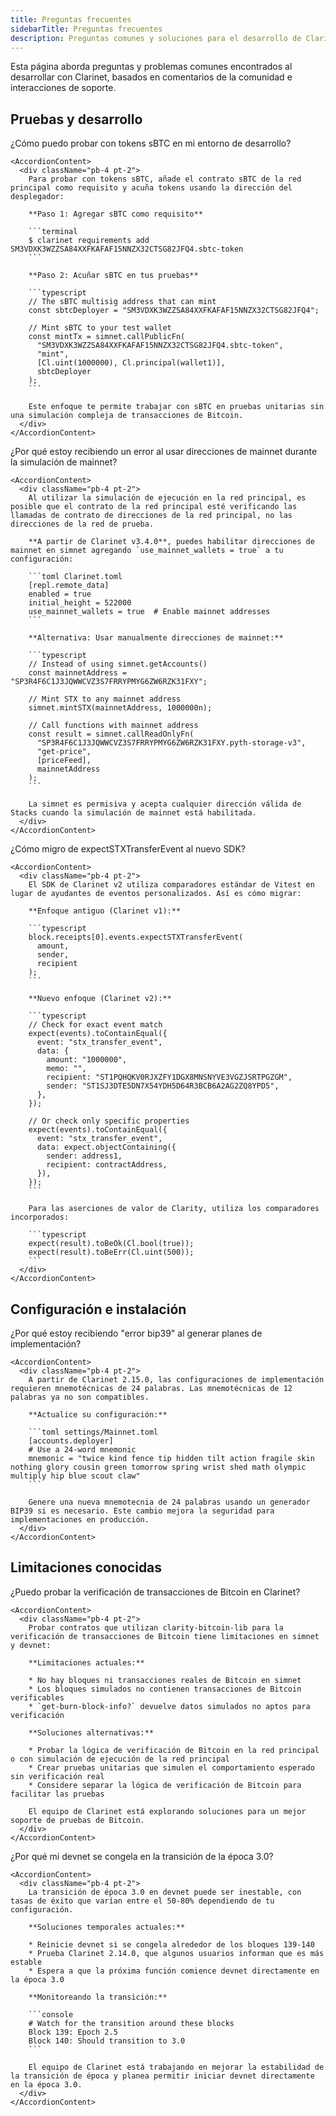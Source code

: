 ```yaml
---
title: Preguntas frecuentes
sidebarTitle: Preguntas frecuentes
description: Preguntas comunes y soluciones para el desarrollo de Clarinet
---
```

Esta página aborda preguntas y problemas comunes encontrados al desarrollar con Clarinet, basados en comentarios de la comunidad e interacciones de soporte.

## Pruebas y desarrollo

<Accordion type="single" collapsible>
  <AccordionItem value="sbtc-pruebas">
    <AccordionTrigger>¿Cómo puedo probar con tokens sBTC en mi entorno de desarrollo?</AccordionTrigger>

    <AccordionContent>
      <div className="pb-4 pt-2">
        Para probar con tokens sBTC, añade el contrato sBTC de la red principal como requisito y acuña tokens usando la dirección del desplegador:

        **Paso 1: Agregar sBTC como requisito**

        ```terminal
        $ clarinet requirements add SM3VDXK3WZZSA84XXFKAFAF15NNZX32CTSG82JFQ4.sbtc-token
        ```

        **Paso 2: Acuñar sBTC en tus pruebas**

        ```typescript
        // The sBTC multisig address that can mint
        const sbtcDeployer = "SM3VDXK3WZZSA84XXFKAFAF15NNZX32CTSG82JFQ4";

        // Mint sBTC to your test wallet
        const mintTx = simnet.callPublicFn(
          "SM3VDXK3WZZSA84XXFKAFAF15NNZX32CTSG82JFQ4.sbtc-token",
          "mint",
          [Cl.uint(1000000), Cl.principal(wallet1)],
          sbtcDeployer
        );
        ```

        Este enfoque te permite trabajar con sBTC en pruebas unitarias sin una simulación compleja de transacciones de Bitcoin.
      </div>
    </AccordionContent>
  </AccordionItem>

  <AccordionItem value="direcciones-de-simulación-de-red-principal">
    <AccordionTrigger>¿Por qué estoy recibiendo un error al usar direcciones de mainnet durante la simulación de mainnet?</AccordionTrigger>

    <AccordionContent>
      <div className="pb-4 pt-2">
        Al utilizar la simulación de ejecución en la red principal, es posible que el contrato de la red principal esté verificando las llamadas de contrato de direcciones de la red principal, no las direcciones de la red de prueba.

        **A partir de Clarinet v3.4.0**, puedes habilitar direcciones de mainnet en simnet agregando `use_mainnet_wallets = true` a tu configuración:

        ```toml Clarinet.toml
        [repl.remote_data]
        enabled = true
        initial_height = 522000
        use_mainnet_wallets = true  # Enable mainnet addresses
        ```

        **Alternativa: Usar manualmente direcciones de mainnet:**

        ```typescript
        // Instead of using simnet.getAccounts()
        const mainnetAddress = "SP3R4F6C1J3JQWWCVZ3S7FRRYPMYG6ZW6RZK31FXY";

        // Mint STX to any mainnet address
        simnet.mintSTX(mainnetAddress, 1000000n);

        // Call functions with mainnet address
        const result = simnet.callReadOnlyFn(
          "SP3R4F6C1J3JQWWCVZ3S7FRRYPMYG6ZW6RZK31FXY.pyth-storage-v3",
          "get-price",
          [priceFeed],
          mainnetAddress
        );
        ```

        La simnet es permisiva y acepta cualquier dirección válida de Stacks cuando la simulación de mainnet está habilitada.
      </div>
    </AccordionContent>
  </AccordionItem>

  <AccordionItem value="ayudantes-de-prueba-migración">
    <AccordionTrigger>¿Cómo migro de expectSTXTransferEvent al nuevo SDK?</AccordionTrigger>

    <AccordionContent>
      <div className="pb-4 pt-2">
        El SDK de Clarinet v2 utiliza comparadores estándar de Vitest en lugar de ayudantes de eventos personalizados. Así es cómo migrar:

        **Enfoque antiguo (Clarinet v1):**

        ```typescript
        block.receipts[0].events.expectSTXTransferEvent(
          amount,
          sender,
          recipient
        );
        ```

        **Nuevo enfoque (Clarinet v2):**

        ```typescript
        // Check for exact event match
        expect(events).toContainEqual({
          event: "stx_transfer_event",
          data: {
            amount: "1000000",
            memo: "",
            recipient: "ST1PQHQKV0RJXZFY1DGX8MNSNYVE3VGZJSRTPGZGM",
            sender: "ST1SJ3DTE5DN7X54YDH5D64R3BCB6A2AG2ZQ8YPD5",
          },
        });

        // Or check only specific properties
        expect(events).toContainEqual({
          event: "stx_transfer_event",
          data: expect.objectContaining({
            sender: address1,
            recipient: contractAddress,
          }),
        });
        ```

        Para las aserciones de valor de Clarity, utiliza los comparadores incorporados:

        ```typescript
        expect(result).toBeOk(Cl.bool(true));
        expect(result).toBeErr(Cl.uint(500));
        ```
      </div>
    </AccordionContent>
  </AccordionItem>
</Accordion>

## Configuración e instalación

<Accordion type="single" collapsible>
  <AccordionItem value="mnemónico-24-palabras">
    <AccordionTrigger>¿Por qué estoy recibiendo "error bip39" al generar planes de implementación?</AccordionTrigger>

    <AccordionContent>
      <div className="pb-4 pt-2">
        A partir de Clarinet 2.15.0, las configuraciones de implementación requieren mnemotécnicas de 24 palabras. Las mnemotécnicas de 12 palabras ya no son compatibles.

        **Actualice su configuración:**

        ```toml settings/Mainnet.toml
        [accounts.deployer]
        # Use a 24-word mnemonic
        mnemonic = "twice kind fence tip hidden tilt action fragile skin nothing glory cousin green tomorrow spring wrist shed math olympic multiply hip blue scout claw"
        ```

        Genere una nueva mnemotecnia de 24 palabras usando un generador BIP39 si es necesario. Este cambio mejora la seguridad para implementaciones en producción.
      </div>
    </AccordionContent>
  </AccordionItem>
</Accordion>

## Limitaciones conocidas

<Accordion type="single" collapsible>
  <AccordionItem value="limitaciones-de-pruebas-de-bitcoin">
    <AccordionTrigger>¿Puedo probar la verificación de transacciones de Bitcoin en Clarinet?</AccordionTrigger>

    <AccordionContent>
      <div className="pb-4 pt-2">
        Probar contratos que utilizan clarity-bitcoin-lib para la verificación de transacciones de Bitcoin tiene limitaciones en simnet y devnet:

        **Limitaciones actuales:**

        * No hay bloques ni transacciones reales de Bitcoin en simnet
        * Los bloques simulados no contienen transacciones de Bitcoin verificables
        * `get-burn-block-info?` devuelve datos simulados no aptos para verificación

        **Soluciones alternativas:**

        * Probar la lógica de verificación de Bitcoin en la red principal o con simulación de ejecución de la red principal
        * Crear pruebas unitarias que simulen el comportamiento esperado sin verificación real
        * Considere separar la lógica de verificación de Bitcoin para facilitar las pruebas

        El equipo de Clarinet está explorando soluciones para un mejor soporte de pruebas de Bitcoin.
      </div>
    </AccordionContent>
  </AccordionItem>

  <AccordionItem value="transición de época">
    <AccordionTrigger>¿Por qué mi devnet se congela en la transición de la época 3.0?</AccordionTrigger>

    <AccordionContent>
      <div className="pb-4 pt-2">
        La transición de época 3.0 en devnet puede ser inestable, con tasas de éxito que varían entre el 50-80% dependiendo de tu configuración.

        **Soluciones temporales actuales:**

        * Reinicie devnet si se congela alrededor de los bloques 139-140
        * Prueba Clarinet 2.14.0, que algunos usuarios informan que es más estable
        * Espera a que la próxima función comience devnet directamente en la época 3.0

        **Monitoreando la transición:**

        ```console
        # Watch for the transition around these blocks
        Block 139: Epoch 2.5
        Block 140: Should transition to 3.0
        ```

        El equipo de Clarinet está trabajando en mejorar la estabilidad de la transición de época y planea permitir iniciar devnet directamente en la época 3.0.
      </div>
    </AccordionContent>
  </AccordionItem>
</Accordion>

